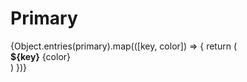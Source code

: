 

<Meta title="Doc(Tokens)/Colors/Primary" />

# Primary

<div style={{paddingTop: '16px'}}>
    {Object.entries(primary).map(([key, color]) => {
    return (
      <div key={key} style={{ backgroundColor: color, padding: '2rem' }}>
        <div
          style={{
            display: 'flex',
            justifyContent: 'space-between',
            fontFamily: 'monospace',
            color: getContrast(color, '#fff') < 3.5 ? '#000' : '#fff',
          }}
        >
          <strong>${key}</strong>
          <span>{color}</span>
        </div>
      </div>
    )
  })}
</div>